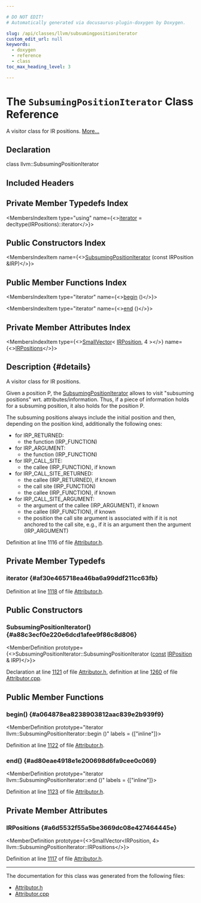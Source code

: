```yaml
---

# DO NOT EDIT!
# Automatically generated via docusaurus-plugin-doxygen by Doxygen.

slug: /api/classes/llvm/subsumingpositioniterator
custom_edit_url: null
keywords:
  - doxygen
  - reference
  - class
toc_max_heading_level: 3

---
```





# The `SubsumingPositionIterator` Class Reference

<DoxygenPage pluginConfig={pluginConfig}>

A visitor class for IR positions. <a href="#details">More...</a>

## Declaration

<CodeBlock>class llvm::SubsumingPositionIterator</CodeBlock>

## Included Headers

<IncludesList>
<IncludesListItem
  filePath="llvm/Transforms/IPO/Attributor.h"
  permalink="/docs/api/files/include/include/llvm/include/llvm/transforms/include/llvm/transforms/ipo/attributor-h"
  isLocal="true" />
</IncludesList>

## Private Member Typedefs Index

<MembersIndex>

<MembersIndexItem
  type="using"
  name={<><a href="#af30e465718ea46ba6a99ddf211cc63fb">iterator</a> = decltype(IRPositions)::iterator</>}>
</MembersIndexItem>

</MembersIndex>

## Public Constructors Index

<MembersIndex>

<MembersIndexItem
  name={<><a href="#a88c3ecf0e220e6dcd1afee9f86c8d806">SubsumingPositionIterator</a> (const IRPosition &amp;IRP)</>}>
</MembersIndexItem>

</MembersIndex>

## Public Member Functions Index

<MembersIndex>

<MembersIndexItem
  type="iterator"
  name={<><a href="#a064878ea8238903812aac839e2b939f9">begin</a> ()</>}>
</MembersIndexItem>

<MembersIndexItem
  type="iterator"
  name={<><a href="#ad80eae4918e1e200698d6fa9cee0c069">end</a> ()</>}>
</MembersIndexItem>

</MembersIndex>

## Private Member Attributes Index

<MembersIndex>

<MembersIndexItem
  type={<><a href="/docs/api/classes/llvm/smallvector">SmallVector</a>&lt; <a href="/docs/api/structs/llvm/irposition">IRPosition</a>, 4 &gt;</>}
  name={<><a href="#a6d5532f55a5be3669dc08e427464445e">IRPositions</a></>}>
</MembersIndexItem>

</MembersIndex>

## Description {#details}

A visitor class for IR positions.

Given a position P, the <a href="/docs/api/classes/llvm/subsumingpositioniterator">SubsumingPositionIterator</a> allows to visit &quot;subsuming
positions&quot; wrt. attributes/information. Thus, if a piece of information holds for a subsuming position, it also holds for the position P.

The subsuming positions always include the initial position and then, depending on the position kind, additionally the following ones:
<ul>
<li>for IRP&#95;RETURNED:
<ul>
<li>the function (IRP&#95;FUNCTION)</li>
</ul></li>
<li>for IRP&#95;ARGUMENT:
<ul>
<li>the function (IRP&#95;FUNCTION)</li>
</ul></li>
<li>for IRP&#95;CALL&#95;SITE:
<ul>
<li>the callee (IRP&#95;FUNCTION), if known</li>
</ul></li>
<li>for IRP&#95;CALL&#95;SITE&#95;RETURNED:
<ul>
<li>the callee (IRP&#95;RETURNED), if known</li>
<li>the call site (IRP&#95;FUNCTION)</li>
<li>the callee (IRP&#95;FUNCTION), if known</li>
</ul></li>
<li>for IRP&#95;CALL&#95;SITE&#95;ARGUMENT:
<ul>
<li>the argument of the callee (IRP&#95;ARGUMENT), if known</li>
<li>the callee (IRP&#95;FUNCTION), if known</li>
<li>the position the call site argument is associated with if it is not anchored to the call site, e.g., if it is an argument then the argument (IRP&#95;ARGUMENT)</li>
</ul></li>
</ul>

Definition at line 1116 of file <a href="/docs/api/files/include/include/llvm/include/llvm/transforms/include/llvm/transforms/ipo/attributor-h">Attributor.h</a>.

<SectionDefinition>

## Private Member Typedefs

### iterator {#af30e465718ea46ba6a99ddf211cc63fb}

<MemberDefinition
  prototype="using llvm::SubsumingPositionIterator::iterator =  decltype(IRPositions)::iterator">

Definition at line <a href="/docs/api/files/include/include/llvm/include/llvm/transforms/include/llvm/transforms/ipo/attributor-h/#l01118">1118</a> of file <a href="/docs/api/files/include/include/llvm/include/llvm/transforms/include/llvm/transforms/ipo/attributor-h">Attributor.h</a>.
</MemberDefinition>

</SectionDefinition>

<SectionDefinition>

## Public Constructors

### SubsumingPositionIterator() {#a88c3ecf0e220e6dcd1afee9f86c8d806}

<MemberDefinition
  prototype={<>SubsumingPositionIterator::SubsumingPositionIterator (<a href="/docs/api/files/lib/lib/target/lib/target/aarch64/aarch64promoteconstant-cpp/#a90f8350fecae261c25be85d38b451bff">const</a> <a href="/docs/api/structs/llvm/irposition">IRPosition</a> &amp; IRP)</>}>

Declaration at line <a href="/docs/api/files/include/include/llvm/include/llvm/transforms/include/llvm/transforms/ipo/attributor-h/#l01121">1121</a> of file <a href="/docs/api/files/include/include/llvm/include/llvm/transforms/include/llvm/transforms/ipo/attributor-h">Attributor.h</a>, definition at line <a href="/docs/api/files/lib/lib/transforms/lib/transforms/ipo/attributor-cpp/#l01260">1260</a> of file <a href="/docs/api/files/lib/lib/transforms/lib/transforms/ipo/attributor-cpp">Attributor.cpp</a>.
</MemberDefinition>

</SectionDefinition>

<SectionDefinition>

## Public Member Functions

### begin() {#a064878ea8238903812aac839e2b939f9}

<MemberDefinition
  prototype="iterator llvm::SubsumingPositionIterator::begin ()"
  labels = {["inline"]}>

Definition at line <a href="/docs/api/files/include/include/llvm/include/llvm/transforms/include/llvm/transforms/ipo/attributor-h/#l01122">1122</a> of file <a href="/docs/api/files/include/include/llvm/include/llvm/transforms/include/llvm/transforms/ipo/attributor-h">Attributor.h</a>.
</MemberDefinition>

### end() {#ad80eae4918e1e200698d6fa9cee0c069}

<MemberDefinition
  prototype="iterator llvm::SubsumingPositionIterator::end ()"
  labels = {["inline"]}>

Definition at line <a href="/docs/api/files/include/include/llvm/include/llvm/transforms/include/llvm/transforms/ipo/attributor-h/#l01123">1123</a> of file <a href="/docs/api/files/include/include/llvm/include/llvm/transforms/include/llvm/transforms/ipo/attributor-h">Attributor.h</a>.
</MemberDefinition>

</SectionDefinition>

<SectionDefinition>

## Private Member Attributes

### IRPositions {#a6d5532f55a5be3669dc08e427464445e}

<MemberDefinition
  prototype={<>SmallVector&lt;IRPosition, 4&gt; llvm::SubsumingPositionIterator::IRPositions</>}>

Definition at line <a href="/docs/api/files/include/include/llvm/include/llvm/transforms/include/llvm/transforms/ipo/attributor-h/#l01117">1117</a> of file <a href="/docs/api/files/include/include/llvm/include/llvm/transforms/include/llvm/transforms/ipo/attributor-h">Attributor.h</a>.
</MemberDefinition>

</SectionDefinition>

<hr/>

The documentation for this class was generated from the following files:

<ul>
<li><a href="/docs/api/files/include/include/llvm/include/llvm/transforms/include/llvm/transforms/ipo/attributor-h">Attributor.h</a></li>
<li><a href="/docs/api/files/lib/lib/transforms/lib/transforms/ipo/attributor-cpp">Attributor.cpp</a></li>
</ul>

</DoxygenPage>
